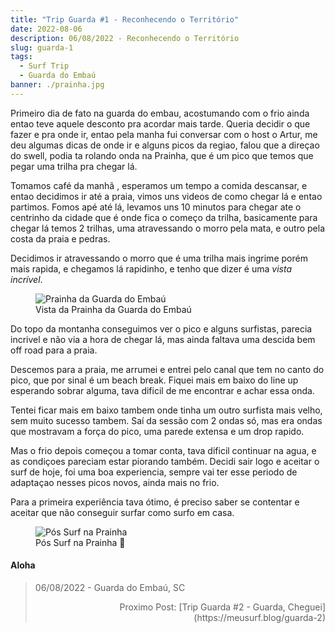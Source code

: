 ```yaml
---
title: "Trip Guarda #1 - Reconhecendo o Território"
date: 2022-08-06
description: 06/08/2022 - Reconhecendo o Território
slug: guarda-1
tags:
  - Surf Trip
  - Guarda do Embaú
banner: ./prainha.jpg
---
```


Primeiro dia de fato na guarda do embau, acostumando com o frio ainda entao teve aquele desconto pra acordar mais tarde. Queria decidir o que fazer e pra onde ir, entao pela manha fui conversar com o host o Artur, me deu algumas dicas de onde ir e alguns picos da regiao, falou que a direçao do swell, podia ta rolando onda na Prainha, que é um pico que temos que pegar uma trilha pra chegar lá.

Tomamos café da manhã , esperamos um tempo a comida descansar, e entao decidimos ir até a praia, vimos uns videos de como chegar lá e entao partimos. Fomos apé até lá, levamos uns 10 minutos para chegar ate o centrinho da cidade que é onde fica o começo da trilha, basicamente para chegar lá temos 2 trilhas, uma atravessando o morro pela mata, e outro pela costa da praia e pedras.

Decidimos ir atravessando o morro que é uma trilha mais ingrime porém mais rapida, e chegamos lá rapidinho, e tenho que dizer é uma *vista incrível*. 

<figure>
    <img src="./prainha.jpg"
         alt="Prainha da Guarda do Embaú">
    <figcaption>Vista da Prainha da Guarda do Embaú</figcaption>
</figure>

Do topo da montanha conseguimos ver o pico e alguns surfistas, parecia incrivel e não via a hora de chegar lá, mas ainda faltava uma descida bem off road para a praia.

Descemos para a praia, me arrumei e entrei pelo canal que tem no canto do pico, que por sinal é um beach break. Fiquei mais em baixo do line up esperando sobrar alguma, tava dificil de me encontrar e achar essa onda.

Tentei ficar mais em baixo tambem onde tinha um outro surfista mais velho, sem muito sucesso tambem. Saí da sessão com 2 ondas só, mas era ondas que mostravam a força do pico, uma parede extensa e um drop rapido.

Mas o frio depois começou a tomar conta, tava dificil continuar na agua, e as condiçoes pareciam estar piorando também. Decidi sair logo e aceitar o surf de hoje, foi uma boa experiencia, sempre vai ter esse periodo de adaptaçao nesses picos novos, ainda mais no frio.

Para a primeira experiência tava ótimo, é preciso saber se contentar e aceitar que não conseguir surfar como surfo em casa.

<figure>
    <img src="./frio.jpg"
         alt="Pós Surf na Prainha">
    <figcaption>Pós Surf na Prainha 🥶</figcaption>
</figure>

#### Aloha

> 06/08/2022 - Guarda do Embaú, SC  
> <p style="text-align:right">Proximo Post: [Trip Guarda #2 - Guarda, Cheguei](https://meusurf.blog/guarda-2)</p>